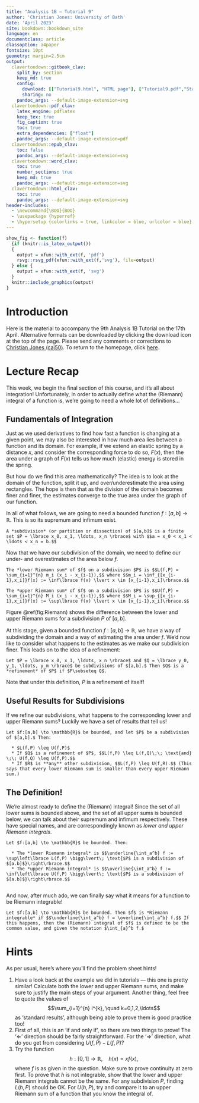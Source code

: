 ```yaml
---
title: "Analysis 1B — Tutorial 9"
author: 'Christian Jones: University of Bath'
date: 'April 2023'
site: bookdown::bookdown_site
language: en
documentclass: article
classoption: a4paper
fontsize: 10pt
geometry: margin=2.5cm
output:
  clavertondown::gitbook_clav:
    split_by: section
    keep_md: true
    config:
      download: [["Tutorial9.html", "HTML page"], ["Tutorial9.pdf","Standard print PDF"], ["Tutorial9Clear.pdf","Clear print PDF"], ["Tutorial9Large.pdf","Large print PDF"], ["Tutorial9.docx","Accessible Word document"], ["Tutorial9.epub","Accessible EPub book" ]]
      sharing: no
    pandoc_args: --default-image-extension=svg
  clavertondown::pdf_clav:
    latex_engine: pdflatex
    keep_tex: true
    fig_caption: true
    toc: true
    extra_dependencies: ["float"]
    pandoc_args: --default-image-extension=pdf
  clavertondown::epub_clav:
    toc: false
    pandoc_args: --default-image-extension=svg
  clavertondown::word_clav:
    toc: true
    number_sections: true
    keep_md: true
    pandoc_args: --default-image-extension=svg
  clavertondown::html_clav:
    toc: true
    pandoc_args: --default-image-extension=svg
header-includes:
  - \newcommand{\BOO}{BOO}
  - \usepackage {hyperref}
  - \hypersetup {colorlinks = true, linkcolor = blue, urlcolor = blue}
---
```

<!-- This is needed since I am working with svg files from mathcha.io. It converts the graphics files to something that can be used in the pdf files. Code taken from https://stackoverflow.com/questions/50165404/how-to-make-a-pdf-using-bookdown-including-svg-images/56044642#56044642 -->
```r
show_fig <- function(f)
  {if (knitr::is_latex_output())
  {
    output = xfun::with_ext(f, 'pdf')
    rsvg::rsvg_pdf(xfun::with_ext(f,'svg'), file=output)
  } else {
    output = xfun::with_ext(f, 'svg')
  }
  knitr::include_graphics(output)
}
```
\newpage
\pagenumbering{arabic}

# Introduction {-}
Here is the material to accompany the 9th Analysis 1B Tutorial on the 17th April. Alternative formats can be downloaded by clicking the download icon at the top of the page. Please send any comments or corrections to [Christian Jones (caj50)](mailto:caj50@bath.ac.uk). To return to the homepage, click [here](http://caj50.github.io/tutoring.html).

<!--<details open>
<summary>Want to ruin the surprise?</summary>
<br>
Well, you asked for it!
</details>-->

# Lecture Recap
This week, we begin the final section of this course, and it's all about integration! Unfortunately, in order to actually define what the (Riemann) integral of a function is, we're going to need a whole lot of definitions...

## Fundamentals of Integration

Just as we used derivatives to find how fast a function is changing at a given point, we may also be interested in how much area lies between a function and its domain. For example, if we extend an elastic spring by a distance $x$, and consider the corresponding force to do so, $F(x)$, then the area under a graph of $F(x)$ tells us how much (elastic) energy is stored in the spring.

But how do we find this area mathematically? The idea is to look at the domain of the function, split it up, and over/underestimate the area using rectangles. The hope is then that as the division of the domain becomes finer and finer, the estimates converge to the true area under the graph of our function.

In all of what follows, we are going to need a bounded function $f : [a,b] \to \mathbb{R}$. This is so its supremum and infimum exist.

```definition
A *subdivision* (or partition or dissection) of $[a,b]$ is a finite set $P = \lbrace x_0, x_1, \ldots, x_n \rbrace$ with $$a = x_0 < x_1 < \ldots < x_n = b.$$

```

Now that we have our subdivision of the domain, we need to define our under- and overestimates of the area below $f$.

```definition
The *lower Riemann sum* of $f$ on a subdivision $P$ is $$L(f,P) = \sum_{i=1}^{n} m_i (x_i - x_{i-1}),$$ where $$m_i = \inf_{[x_{i-1},x_i]}f(x) := \inf\lbrace f(x) \lvert x \in [x_{i-1},x_i]\rbrace.$$
```

```definition
The *upper Riemann sum* of $f$ on a subdivision $P$ is $$U(f,P) = \sum_{i=1}^{n} M_i (x_i - x_{i-1}),$$ where $$M_i = \sup_{[x_{i-1},x_i]}f(x) := \sup\lbrace f(x) \lvert x \in [x_{i-1},x_i]\rbrace.$$
```

Figure \@ref(fig:Riemann) shows the difference between the lower and upper Riemann sums for a subdivision $P$ of $[a,b]$.

At this stage, given a bounded function $f:[a,b] \to \mathbb{R}$, we have a way of subdividing the domain and a way of estimating the area under $f$. We'd now like to consider what happens to the estimates as we make our subdivision finer. This leads on to the idea of a refinement:

```definition
Let $P = \lbrace x_0, x_1, \ldots, x_n \rbrace$ and $Q = \lbrace y_0, y_1, \ldots, y_m \rbrace$ be subdivisions of $[a,b].$ Then $Q$ is a *refinement* of $P$ if $P\subseteq Q$.
```
Note that under this definition, $P$ is a refinement of itself!

## Useful Results for Subdivisions
If we refine our subdivisions, what happens to the corresponding lower and upper Riemann sums? Luckily we have a set of results that tell us!

```proposition
Let $f:[a,b] \to \mathbb{R}$ be bounded, and let $P$ be a subdivision of $[a,b].$ Then:
  
  * $L(f,P) \leq U(f,P)$
  * If $Q$ is a refinement of $P$, $$L(f,P) \leq L(f,Q)\;\; \text{and} \;\; U(f,Q) \leq U(f,P).$$
  * If $R$ is **any** other subdivision, $$L(f,P) \leq U(f,R).$$ (This says that every lower Riemann sum is smaller than every upper Riemann sum.)

```

## The Definition!
We're almost ready to define the (Riemann) integral! Since the set of all lower sums is bounded above, and the set of all upper sums is bounded below, we can talk about their supremum and infimum respectively. These have special names, and are correspondingly known as *lower and upper Riemann integrals*.

```definition
Let $f:[a,b] \to \mathbb{R}$ be bounded. Then:
  
  * The *lower Riemann integral* is $$\underline{\int_a^b} f := \sup\left\lbrace L(f,P) \bigg\lvert\; \text{$P$ is a subdivision of $[a.b]$}\right\rbrace.$$
  * The *upper Riemann integral* is $$\overline{\int_a^b} f := \inf\left\lbrace U(f,P) \bigg\lvert\; \text{$P$ is a subdivision of $[a.b]$}\right\rbrace.$$
  
```

And now, after much ado, we can finally say what it means for a function to be Riemann integrable!

```definition
Let $f:[a,b] \to \mathbb{R}$ be bounded. Then $f$ is *Riemann integrable* if $$\underline{\int_a^b} f = \overline{\int_a^b} f.$$ If this happens, then the (Riemann) integral of $f$ is defined to be the common value, and given the notation $\int_{a}^b f.$
```

# Hints
As per usual, here's where you'll find the problem sheet hints!

1) Have a look back at the example we did in tutorials — this one is pretty similar! Calculate both the lower and upper Riemann sums, and make sure to justify the main steps of your argument. Another thing, feel free to quote the values of $$\sum_{i=1}^{n} i^{k}, \quad k=0,1,2,\ldots$$ as 'standard results', although being able to prove them is good practice too!
2) First of all, this is an 'if and only if', so there are two things to prove! The '$\Leftarrow$' direction should be fairly straightforward. For the '$\Rightarrow$' direction, what do you get from considering $U(f,P) - L(f,P)$?
3) Try the function $$h:[0,1] \to \mathbb{R}, \quad h(x) = xf(x),$$ where $f$ is as given in the question. Make sure to prove continuity at zero first. To prove that $h$ is not integrable, show that the lower and upper Riemann integrals cannot be the same. For any subdivision $P$, finding $L(h,P)$ should be OK. For $U(h,P)$, try and compare it to an upper Riemann sum of a function that you know the integral of.
 
